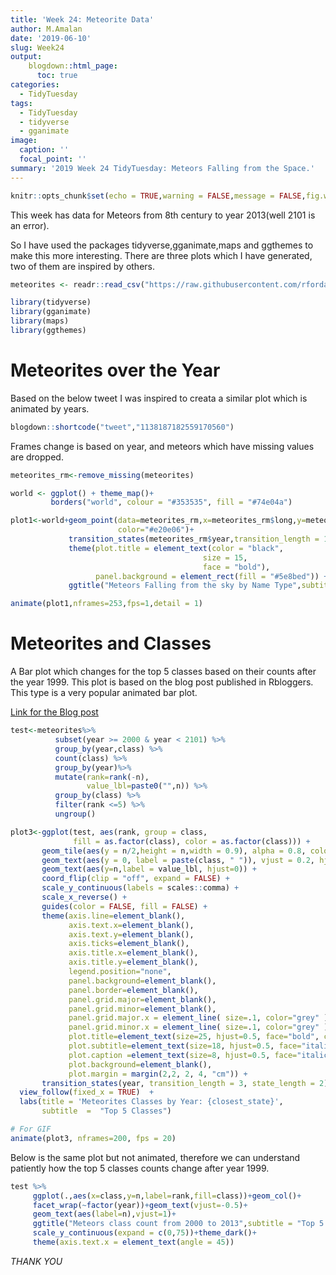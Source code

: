 ```yaml
---
title: 'Week 24: Meteorite Data'
author: M.Amalan
date: '2019-06-10'
slug: Week24
output: 
    blogdown::html_page:
      toc: true
categories:
  - TidyTuesday
tags:
  - TidyTuesday
  - tidyverse
  - gganimate
image:
  caption: ''
  focal_point: ''
summary: '2019 Week 24 TidyTuesday: Meteors Falling from the Space.'  
---
```


```r
knitr::opts_chunk$set(echo = TRUE,warning = FALSE,message = FALSE,fig.width = 12,fig.height = 9)
```

This week has data for Meteors from 8th century to year 2013(well 2101 is an error).

So I have used the packages tidyverse,gganimate,maps and ggthemes to make this more 
interesting. There are three plots which I have generated, two of them are inspired 
by others. 

```r
meteorites <- readr::read_csv("https://raw.githubusercontent.com/rfordatascience/tidytuesday/master/data/2019/2019-06-11/meteorites.csv")

library(tidyverse)
library(gganimate)
library(maps)
library(ggthemes)
```

# Meteorites over the Year

Based on the below tweet I was inspired to creata a similar plot which is animated by
years.

```r
blogdown::shortcode("tweet","1138187182559170560")
```

Frames change is based on year, and meteors which have missing values are dropped.

```r
meteorites_rm<-remove_missing(meteorites)

world <- ggplot() + theme_map()+
         borders("world", colour = "#353535", fill = "#74e04a") 

plot1<-world+geom_point(data=meteorites_rm,x=meteorites_rm$long,y=meteorites_rm$lat,
                        color="#e20e06")+
             transition_states(meteorites_rm$year,transition_length = 1,state_length = 1)+
             theme(plot.title = element_text(color = "black", 
                                           size = 15, 
                                           face = "bold"),
                   panel.background = element_rect(fill = "#5e8bed")) +
             ggtitle("Meteors Falling from the sky by Name Type",subtitle = "Year:{closest_state}")

animate(plot1,nframes=253,fps=1,detail = 1)
```

# Meteorites and Classes 

A Bar plot which changes for the top 5 classes based on their counts after the 
year 1999. This plot is based on the blog post published in Rbloggers. This type 
is a very popular animated bar plot. 

[Link for the Blog post](https://www.r-bloggers.com/how-to-build-animated-bar-plots-using-r/)

```r
test<-meteorites%>%
          subset(year >= 2000 & year < 2101) %>%
          group_by(year,class) %>%
          count(class) %>%
          group_by(year)%>%     
          mutate(rank=rank(-n),
                 value_lbl=paste0("",n)) %>%
          group_by(class) %>%
          filter(rank <=5) %>%
          ungroup()

plot3<-ggplot(test, aes(rank, group = class, 
              fill = as.factor(class), color = as.factor(class))) +
       geom_tile(aes(y = n/2,height = n,width = 0.9), alpha = 0.8, color = NA) +
       geom_text(aes(y = 0, label = paste(class, " ")), vjust = 0.2, hjust = 1) +
       geom_text(aes(y=n,label = value_lbl, hjust=0)) +
       coord_flip(clip = "off", expand = FALSE) +
       scale_y_continuous(labels = scales::comma) +
       scale_x_reverse() +
       guides(color = FALSE, fill = FALSE) +
       theme(axis.line=element_blank(),
             axis.text.x=element_blank(),
             axis.text.y=element_blank(),
             axis.ticks=element_blank(),
             axis.title.x=element_blank(),
             axis.title.y=element_blank(),
             legend.position="none",
             panel.background=element_blank(),
             panel.border=element_blank(),
             panel.grid.major=element_blank(),
             panel.grid.minor=element_blank(),
             panel.grid.major.x = element_line( size=.1, color="grey" ),
             panel.grid.minor.x = element_line( size=.1, color="grey" ),
             plot.title=element_text(size=25, hjust=0.5, face="bold", colour="grey", vjust=-1),
             plot.subtitle=element_text(size=18, hjust=0.5, face="italic", color="grey"),
             plot.caption =element_text(size=8, hjust=0.5, face="italic", color="grey"),
             plot.background=element_blank(),
             plot.margin = margin(2,2, 2, 4, "cm")) +
       transition_states(year, transition_length = 3, state_length = 2) +
  view_follow(fixed_x = TRUE)  +
  labs(title = 'Meteorites Classes by Year: {closest_state}',  
       subtitle  =  "Top 5 Classes") 

# For GIF
animate(plot3, nframes=200, fps = 20) 
```

Below is the same plot but not animated, therefore we can understand patiently
how the top 5 classes counts change after year 1999.

```r
test %>%
     ggplot(.,aes(x=class,y=n,label=rank,fill=class))+geom_col()+
     facet_wrap(~factor(year))+geom_text(vjust=-0.5)+
     geom_text(aes(label=n),vjust=1)+
     ggtitle("Meteors class count from 2000 to 2013",subtitle = "Top 5 Ranks")+
     scale_y_continuous(expand = c(0,75))+theme_dark()+
     theme(axis.text.x = element_text(angle = 45))

```

*THANK YOU*